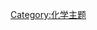 {{Portal:化学/化学家/Layout
  |image=AlfredNobel_adjusted.jpg
  |caption=阿尔弗雷德·诺贝尔
  |text='''阿尔弗雷德·伯恩哈德·诺贝尔'''（Alfred Bernhard Nobel, {{bd|1833年|10月21日|1896年|12月10日|catIdx=Nobel, Alfred}}）是[[瑞典|瑞典]][[化学家|化学家]]、[[工程师|工程师]]、[[发明家|发明家]]、军工装备制造商和[[矽藻土炸藥|矽藻土炸藥]]（Dynamite）的发明者。他曾拥有Bofors军工厂，主要生产军火；还曾拥有一座钢铁厂。在他的遗嘱中，他利用他的巨大财富创立了[[诺贝尔奖|诺贝尔奖]]，各种诺贝尔奖项均以他的名字命名。[[人造元素|人造元素]][[锘|锘]]（Nobelium）就是以诺贝尔命名的。

諾貝爾1833年10月21日出生在[[斯德哥爾摩|斯德哥爾摩]]，是艾馬紐·諾貝爾的第三個兒子。他与家人在1842年迁往俄国的圣彼得堡。在那里，他的父亲开始了“[[鱼雷|鱼雷]]”的研制工程。诺贝尔开始师从研究化学的俄罗斯教授Nikolay Nikolaevich Zinin。诺贝尔18岁时去美国学习了四年化学，期间为John Ericsson工作了一小段时间。

1859年，他的哥哥[[魯維·艾馬紐|魯維·艾馬紐]]（[[1831年|1831年]]－[[1888年|1888年]]）接管了父亲的产业。等诺贝尔返回瑞典后发现他的父亲的工厂已经破产，便投身于研究炸药制造，主要是如何安全的生产和使用硝酸甘油炸药。但1864年9月3日，一场大爆炸发生在斯德哥尔摩的工厂Heleneborg，造成5人死亡，其中包括诺贝尔的弟弟艾米爾。

最初的[[诺贝尔文学奖|诺贝尔文学奖]]于[[1895年|1895年]]制定，这是源于诺贝尔当时写下的遗嘱，奖金来自于他的大部分财富。自[[1901年|1901年]]，该奖项已授予许多杰出的先生和女士，他们的杰出成就表现在物理，化学，医学，文学和致力于推动世界和平。 
  |link=阿尔弗雷德·诺贝尔
}}
[[Category:化学主题|Category:化学主题]]